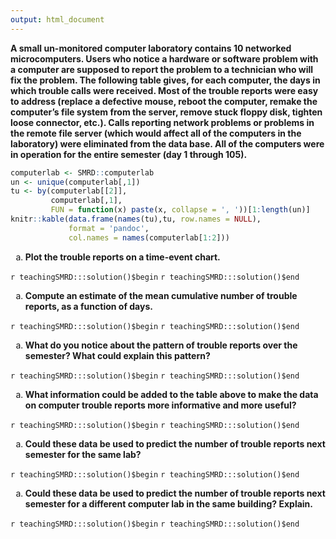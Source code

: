```yaml
---
output: html_document
---
```


__A small un-monitored computer laboratory contains 10 networked microcomputers. Users who notice a hardware or software problem with a computer are supposed to report the problem to a technician who will fix the problem.  The following table gives, for each computer, the days in which trouble calls were received. Most of the trouble reports were easy to address (replace a defective mouse, reboot the computer, remake the computer's file system from the server, remove stuck floppy disk, tighten loose connector, etc.). Calls reporting network problems or problems in the remote file server (which would affect all of the computers in the laboratory) were eliminated from the data base. All of the computers were in operation for the entire semester (day 1 through 105).__
```r
computerlab <- SMRD::computerlab
un <- unique(computerlab[,1])
tu <- by(computerlab[[2]], 
         computerlab[,1], 
         FUN = function(x) paste(x, collapse = ', '))[1:length(un)]
knitr::kable(data.frame(names(tu),tu, row.names = NULL), 
             format = 'pandoc',
             col.names = names(computerlab[1:2]))
```

a. __Plot the trouble reports on a time-event chart.__

`r teachingSMRD:::solution()$begin`
`r teachingSMRD:::solution()$end`

a. __Compute an estimate of the mean cumulative number of trouble reports, as a function of days.__

`r teachingSMRD:::solution()$begin`
`r teachingSMRD:::solution()$end`

a. __What do you notice about the pattern of trouble reports over the semester? What could explain this pattern?__

`r teachingSMRD:::solution()$begin`
`r teachingSMRD:::solution()$end`

a. __What information could be added to the table above to make the data on computer trouble reports more informative and more useful?__

`r teachingSMRD:::solution()$begin`
`r teachingSMRD:::solution()$end`

a. __Could these data be used to predict the number of trouble reports next semester for the same lab?__

`r teachingSMRD:::solution()$begin`
`r teachingSMRD:::solution()$end`

a. __Could these data be used to predict the number of trouble reports next semester for a different computer lab in the same building? Explain.__

`r teachingSMRD:::solution()$begin`
`r teachingSMRD:::solution()$end`
